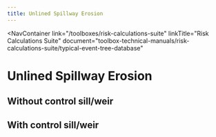 ```yaml
---
title: Unlined Spillway Erosion
---
```



<NavContainer
  link="/toolboxes/risk-calculations-suite"
  linkTitle="Risk Calculations Suite"
  document="toolbox-technical-manuals/risk-calculations-suite/typical-event-tree-database"
></NavContainer>

# Unlined Spillway Erosion

## Without control sill/weir

<FigureNoRef 
    src="/figures/toolbox-technical-manuals/risk-calculations-suite/typical-event-tree-database/v1.0/Unlined-Spillway-Erosion-1.png" 
    alt="Unlined Spillway Erosion event tree" />

## With control sill/weir

<FigureNoRef 
    src="/figures/toolbox-technical-manuals/risk-calculations-suite/typical-event-tree-database/v1.0/Unlined-Spillway-Erosion-2.png" 
    alt="Unlined Spillway Erosion event tree" />
